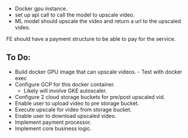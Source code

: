   - Docker gpu instance.
  - set up api call to call the model to upscale video.
  - ML model should upscale the video and return a url to the upscaled video.

FE should have a payment structure to be able to pay for the service.


To Do:
------
- Build docker GPU image that can upscale videos. - Test with docker exec
- Configure GCP for this docker container.
  - Likely will involve GKE autoscaler.
- Configure 2 cloud storage buckets for pre/post upscaled vid.
- Enable user to upload video to pre storage bucket.
- Execute upscale for video from storage bucket.
- Enable user to download upscaled video.
- Implement payment processor.
- Implement core business logic.


